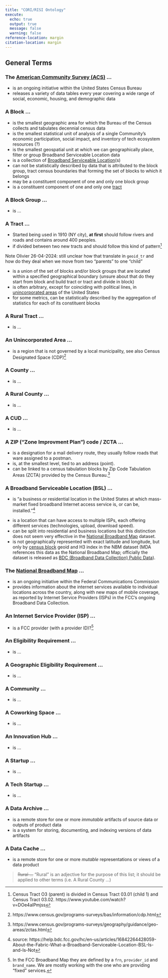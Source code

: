 ```yaml
---
title: "CORI/RISI Ontology"
execute:
  echo: true
  output: true
  message: false
  warning: false
reference-location: margin
citation-location: margin
---
```


## General Terms

### The [American Community Survey (ACS)](https://www.census.gov/programs-surveys/acs/data.html) ...

  - is an ongoing initiative within the United States Census Bureau
  - releases a variety of data tables every year covering a wide range of social, economic, housing, and demographic data

### A **Block** ...

  - is the smallest geographic area for which the Bureau of the Census collects and tabulates decennial census data
  - is the smallest statistical unit of analysis of a single Community's economic participation, social impact, and inventory of tech ecosystem resources (?)
  - is the smallest geospatial unit at which we can geographically place, filter or group Broadband Serviceable Location data
  - is a collection of [Broadband Serviceable Location](#a-broadband-serviceable-location-bsl)(s)
  - can not be statistically described by data that is attributed to the block group, tract census boundaries that forming the set of blocks to which it belongs
  - may be a constituent component of one and only one block group
  - is a constituent component of one and only one [tract](#a-tract)

### A **Block Group** ...

  - is ...

### A **Tract** ...

  - Started being used in 1910 (NY city), **at first** should follow rivers and roads and contains around 400 peoples.
  - if divided between two new tracts and should follow this kind of pattern[^census_tract]

  [^census_tract]: Census Tract O3 (parent) is divided in Census Tract 03.01 (child 1) and Census Tract 03.02. https://www.youtube.com/watch?v=DOe4alPmjss
  
::: {.column-margin}
Note Olivier 26-04-2024: still unclear how that translate in `geoid_tr` and how do they deal when we move from two "parents" to one "child" 
:::

  - is a union of the set of blocks and/or block groups that are located within a specified geographical boundary (unsure about that do they start from block and build tract or tract and divide in block)
  - is often arbitrary, except for coinciding with political lines, in [unincorporated areas](#an-unincorporated-area) of the United States
  - for some metrics, can be statistically described by the aggregation of statistics for each of its constituent blocks

### A **Rural Tract** ...

  - is ...

### An **Unincorporated Area** ...

  - is a region that is not governed by a local municipality, see also Census Designated Space (CDP)[^CDP]

  [^CDP]: https://www.census.gov/programs-surveys/bas/information/cdp.html

### A **County** ...

  - is ...

### A **Rural County** ...

  - is ...

### A **CUD** ...

  - is ...

### A **ZIP ("Zone Improvment Plan") code / ZCTA**  ...

  - is a designation for a mail delivery route, they usually follow roads that ware assigned to a postman.
  - is, at the smallest level, tied to an address (point).
  - can be linked to a census tabulation blocks by Zip Code Tabulation Areas (ZCTA) provided by the Census Bureau.[^zcta]

  [^zcta]: https://www.census.gov/programs-surveys/geography/guidance/geo-areas/zctas.html

### A **Broadband Serviceable Location** (BSL) ...
  - is “a business or residential location in the United States at which mass-market fixed broadband Internet access service is, or can be, installed.”[^bslsource]

  [^bslsource]: source:  https://help.bdc.fcc.gov/hc/en-us/articles/16842264428059-About-the-Fabric-What-a-Broadband-Serviceable-Location-BSL-Is-and-Is-Not

  - is a location that can have access to multiple ISPs, each offering different services (technologies, upload, download speed).
  - can be split into residential and business locations but this distinction does not seem very effective in the [National Broadband Map](#the-national-broadband-map) dataset.
  - is not geographically represented with exact latitude and longitude, but only by [census block](#a-block) geoid and H3 index in the NBM dataset (MDA references this data as the National Broadband Map; officially the dataset is released as [BDC (Broadband Data Collection) Public Data](https://broadbandmap.fcc.gov/data-download/nationwide-data)).

### The [National Broadband Map](https://broadbandmap.fcc.gov/) ...

  - is an ongoing initiative within the Federal Communications Commission
  - provides information about the internet services available to individual locations across the country, along with new maps of mobile coverage, as reported by Internet Service Providers (ISPs) in the FCC’s ongoing Broadband Data Collection.

### An **Internet Service Provider (ISP)** ...

  - is a FCC provider (with a provider ID)?[^ispid]

  [^ispid]:In the FCC Broadband Map they are defined by a `frn`, `provider_id` and `brand_name`. We are mostly working with the one who are providing "fixed" services.

### An **Eligibility Requirement** ...

  - is ...

### A **Geographic Eligibility Requirement** ...

  - is ...

### A **Community** ...
  - is ...

### A **Coworking Space** ...
  - is ...

### An **Innovation Hub** ...
  - is ...

### A **Startup** ...
  - is ...

### A **Tech Startup** ...
  - is ...

### A **Data Archive** ...

  - is a remote store for one or more _immutable_ artifacts of source data or outputs of product data
  - is a system for storing, documenting, and indexing versions of data artifacts

### A **Data Cache** ...

  - is a remote store for one or more _mutable_ representations or views of a data product

> ~~Rural ...~~
> "Rural" is an adjective for the purpose of this list; it should be applied to other terms (i.e. A Rural County ...)

